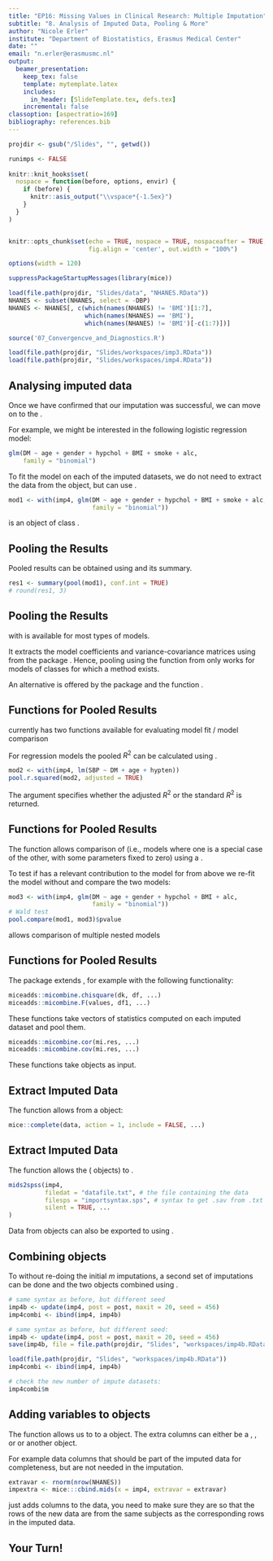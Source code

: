 ```yaml
---
title: "EP16: Missing Values in Clinical Research: Multiple Imputation"
subtitle: "8. Analysis of Imputed Data, Pooling & More"
author: "Nicole Erler"
institute: "Department of Biostatistics, Erasmus Medical Center"
date: ""
email: "n.erler@erasmusmc.nl"
output:
  beamer_presentation:
    keep_tex: false
    template: mytemplate.latex
    includes:
      in_header: [SlideTemplate.tex, defs.tex]
    incremental: false
classoption: [aspectratio=169]
bibliography: references.bib
---
```


```r
projdir <- gsub("/Slides", "", getwd())

runimps <- FALSE
  
knitr::knit_hooks$set(
  nospace = function(before, options, envir) {
    if (before) {
      knitr::asis_output("\\vspace*{-1.5ex}")
    }
  }
)


knitr::opts_chunk$set(echo = TRUE, nospace = TRUE, nospaceafter = TRUE,
                      fig.align = 'center', out.width = "100%")

options(width = 120)

suppressPackageStartupMessages(library(mice))

load(file.path(projdir, "Slides/data", "NHANES.RData"))
NHANES <- subset(NHANES, select = -DBP)
NHANES <- NHANES[, c(which(names(NHANES) != 'BMI')[1:7],
                     which(names(NHANES) == 'BMI'),
                     which(names(NHANES) != 'BMI')[-c(1:7)])]

source('07_Convergencve_and_Diagnostics.R')

load(file.path(projdir, "Slides/workspaces/imp3.RData"))
load(file.path(projdir, "Slides/workspaces/imp4.RData"))
```



## Analysing imputed data
Once we have confirmed that our imputation was successful, we can move on
to the \blue{analysis of the imputed data}.\bigskip

For example, we might be interested in the following logistic regression model:
\small
```r
glm(DM ~ age + gender + hypchol + BMI + smoke + alc,
    family = "binomial")
```
\normalsize
\pause

To fit the model on each of the imputed datasets, we do not need to extract
the data from the \Robj{mids} object, but can use \Rfct{with}.
\small
```r
mod1 <- with(imp4, glm(DM ~ age + gender + hypchol + BMI + smoke + alc,
                       family = "binomial"))
```

\Robj{mod1} is an object of class \Robj{mira}.


## Pooling the Results
Pooled results can be obtained using \Rfct{pool} and its summary.

```r
res1 <- summary(pool(mod1), conf.int = TRUE)
# round(res1, 3)
```



## Pooling the Results

\blue{Pooling} with \Rfct{mice::pool} is available for most types of models.\bigskip

It extracts the model coefficients and variance-covariance matrices using \Rfct{tidy}
from the package \textbf{broom}.
Hence, pooling using the \Rfct{pool} function from \textbf{mice} only works for
models of classes for which a method \Rfct{tidy} exists.

\bigskip

An alternative is offered by the package \textbf{mitools} and the function
\Rfct{MIcombine}.



## Functions for Pooled Results
\textbf{mice} currently has two functions available for evaluating model
fit / model comparison

\bigskip
For \blue{linear} regression models the pooled $R^2$ can be calculated
using \Rfct{pool.r.squared}.
\small
```r
mod2 <- with(imp4, lm(SBP ~ DM + age + hypten))
pool.r.squared(mod2, adjusted = TRUE)
```
\normalsize

The argument \Rarg{adjusted} specifies whether the adjusted $R^2$ or the
standard $R^2$ is returned.


## Functions for Pooled Results
The function \Rfct{pool.compare} allows comparison of \blue{nested models}
(i.e., models where one is a special case of the other, with some parameters
fixed to zero) using a \blue{Wald test}.

\bigskip

\textbf{Example:}
To test if \Rstring{smoke} has a relevant contribution to the model for
\Rstring{DM} from above we re-fit the model without \Rstring{smoke} and
compare the two models:
\small
```r
mod3 <- with(imp4, glm(DM ~ age + gender + hypchol + BMI + alc,
                       family = "binomial"))
# Wald test
pool.compare(mod1, mod3)$pvalue
```
\normalsize
\Rfct{anova} allows comparison of multiple nested models



## Functions for Pooled Results
The package \textbf{miceadds} extends \textbf{mice}, for example with the
following functionality:

\bigskip

\blue{Combine $\chi^2$ or F statistics from multiply imputed data:}
```r
miceadds::micombine.chisquare(dk, df, ...)
miceadds::micombine.F(values, df1, ...)
```

These functions take vectors of statistics computed on each imputed dataset
and pool them.

\bigskip

\pause
\blue{Calculate correlation or covariance of imputed data:}
```r
miceadds::micombine.cor(mi.res, ...)
miceadds::micombine.cov(mi.res, ...)
```
These functions take \Robj{mids} objects as input.

## Extract Imputed Data
The function \Rfct{complete} allows \blue{extraction of the imputed data} from a \Robj{mids} object:
```r
mice::complete(data, action = 1, include = FALSE, ...)
```

\begin{itemize}
\item \Robj{data}: the \Robj{mids} object
\item \Rarg{action}:
      \begin{itemize}
      \item \Rval{1}, \ldots, \Rval{m} (single imputed dataset)
      \item \Rstring{"long"}: long format (imputed data stacked vertically)
      \item \Rstring{"broad"}: \parbox[t]{0.65\linewidth}{
                                  wide format (imputed data combined horizontally;
                                  ordered by imputation)}
      \item \Rstring{"repeated"}: (like \Rstring{"broad"}, but ordered by variable)
      \end{itemize}
\item \Rarg{include}: include the original data?\\
      (if \Rarg{action} is \Rstring{"long"}, \Rstring{"broad"} or \Rstring{"repeated"})
\end{itemize}


## Extract Imputed Data
The function \Rfct{mids2spss} allows the \blue{export of imputed data} (\Robj{mids} objects)
to \textsf{SPSS}.
```r
mids2spss(imp4,
          filedat = "datafile.txt", # the file containing the data
          filesps = "importsyntax.sps", # syntax to get .sav from .txt
          silent = TRUE, ...
)
``` 

Data from \Robj{mids} objects can also be exported to \textsf{MPLUS} using
\Rfct{mids2mplus}.


## Combining \texttt{mids} objects
To \blue{increase the number of imputed datasets} without re-doing the initial $m$ imputations,
a second set of imputations can be done and the two \Robj{mids} objects combined
using \Rfct{ibind}.

```r
# same syntax as before, but different seed
imp4b <- update(imp4, post = post, maxit = 20, seed = 456)
imp4combi <- ibind(imp4, imp4b)
```

```r
# same syntax as before, but different seed:
imp4b <- update(imp4, post = post, maxit = 20, seed = 456)
save(imp4b, file = file.path(projdir, "Slides", "workspaces/imp4b.RData"))
```

```r
load(file.path(projdir, "Slides", "workspaces/imp4b.RData"))
imp4combi <- ibind(imp4, imp4b)
```

```r
# check the new number of impute datasets:
imp4combi$m
```


## Adding variables to \texttt{mids} objects

The function \Rfct{cbind.mids} allows us to \blue{add columns} to a \Robj{mids} object.
The extra columns can either be a \Robj{data.frame}, \Robj{matrix}, \Robj{vector}
or \Robj{factor} or another \Robj{mids} object.\bigskip


For example data columns that should be part of the imputed data for completeness,
but are not needed in the imputation.

```r
extravar <- rnorm(nrow(NHANES))
impextra <- mice:::cbind.mids(x = imp4, extravar = extravar)
```

\blue{Note:}
\Rfct{cbind} just adds columns to the data, you need to make sure they are
\blue{sorted correctly} so that the rows of the new data are from the same subjects
as the corresponding rows in the imputed data.



## Your Turn!
\begin{center}
\begin{columns}
\begin{column}{0.55\linewidth}
\begin{block}{Practical}
How to Analyse Data after Multiple Imputation \button{https://nerler.github.io/EP16_Multiple_Imputation/practical/analysismi/EP16_AnalysisMI.html}{html}
\end{block}
\end{column}
\end{columns}
\end{center}

